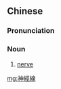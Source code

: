 {{also|神经线}}
==Chinese==
{{zh-forms|s=神经线|type=21}}

===Pronunciation===
{{zh-pron
|m=shénjīngxiàn
|c=san4 ging1 sin3
|cat=n
}}

===Noun===
{{zh-noun}}

# {{lb|zh|chiefly|Cantonese|anatomy}} [[nerve]]

[[mg:神經線]]